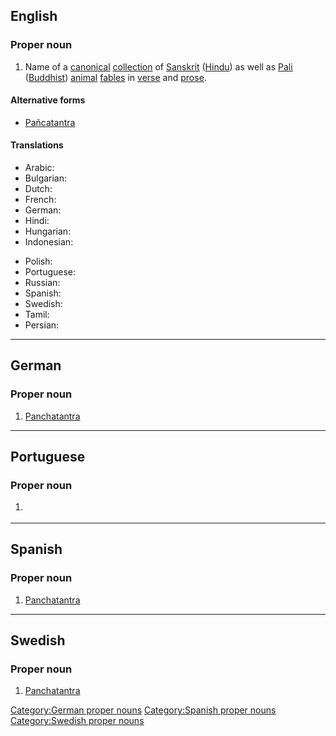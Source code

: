 ==English==

===Proper noun===
{{wikipedia}}
{{en-proper noun}}

# Name of a [[canonical]] [[collection]] of [[Sanskrit]] ([[Hindu]]) as well as [[Pali]] ([[Buddhist]]) [[animal]] [[fable]]s in [[verse]] and [[prose]].

====Alternative forms====
* [[Pañcatantra]]

====Translations====
{{trans-top|a collection of Sanskrit and Pali animal fables in verse and prose}}
* Arabic: {{t|ar|كليلَة ودمنَة}}
* Bulgarian: {{t|bg|Панчатантра}}
* Dutch: {{t|nl|Pañcatantra}}
* French: {{t+|fr|Pañchatantra}}
* German: {{t|de|Panchatantra}}
* Hindi: {{t+|hi|पंचतंत्र}}
* Hungarian: {{t|hu|Pancsatantra}}
* Indonesian: {{t|id|Pañcatantra}}
{{trans-mid}}
* Polish: {{t|pl|Pańćatantra}}
* Portuguese: {{t|pt|Panchatantra|m}}
* Russian: {{t|ru|Панчата́нтра|f}}
* Spanish: {{t|es|Panchatantra}}
* Swedish: {{t|sv|Panchatantra}}
* Tamil: {{t|ta|பஞ்சதந்திரம்}}
* Persian: {{t-check|fa|کلیله و دمنه}}
{{trans-bottom}}

----

==German==

===Proper noun===
{{head|de|proper nouns}}

# [[Panchatantra#English|Panchatantra]]

[[Category:German proper nouns]]

----

==Portuguese==

===Proper noun===
{{pt-proper noun|m}}

# {{l|en|Panchatantra}} {{gloss|a collection of Sanskrit and Pali animal fables}}

{{topics|pt|Literature}}

----

==Spanish==

===Proper noun===
{{head|es|proper nouns}}

# [[Panchatantra#English|Panchatantra]]

[[Category:Spanish proper nouns]]

----

==Swedish==

===Proper noun===
{{head|sv|proper nouns}}

# [[Panchatantra#English|Panchatantra]]

[[Category:Swedish proper nouns]]